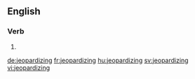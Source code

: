==English==

===Verb===
{{head|en|present participle}}

# {{present participle of|jeopardize|lang=en}}

[[de:jeopardizing]]
[[fr:jeopardizing]]
[[hu:jeopardizing]]
[[sv:jeopardizing]]
[[vi:jeopardizing]]